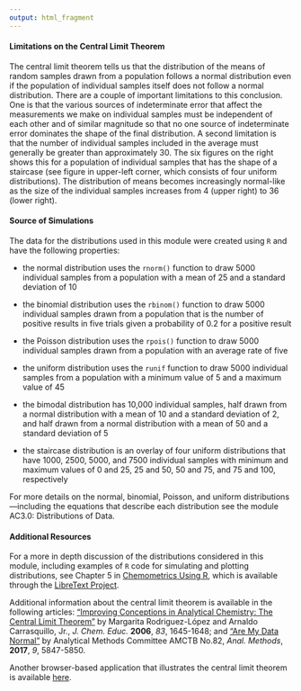 ```yaml
---
output: html_fragment
---
```


<!-- text for wrapping up  -->

#### Limitations on the Central Limit Theorem

The central limit theorem tells us that the distribution of the means of random samples drawn from a population follows a normal distribution even if the population of individual samples itself does not follow a normal distribution. There are a couple of important limitations to this conclusion. One is that the various sources of indeterminate error that affect the measurements we make on individual samples must be independent of each other and of similar magnitude so that no one source of indeterminate error dominates the shape of the final distribution. A second limitation is that the number of individual samples included in the average must generally be greater than approximately 30. The six figures on the right shows this for a population of individual samples that has the shape of a staircase (see figure in upper-left corner, which consists of four uniform distributions). The distribution of means becomes increasingly normal-like as the size of the individual samples increases from 4 (upper right) to 36 (lower right). 

#### Source of Simulations

The data for the distributions used in this module were created using `R` and have the following properties:

+ the normal distribution uses the `rnorm()` function to draw 5000 individual samples from a population with a mean of 25 and a standard deviation of 10

+ the binomial distribution uses the `rbinom()` function to draw 5000 individual samples drawn from a population that is the number of positive results in five trials given a probability of 0.2 for a positive result

+ the Poisson distribution uses the `rpois()` function to draw 5000 individual samples drawn from a population with an average rate of five

+ the uniform distribution uses the `runif` function to draw 5000 individual samples from a population with a minimum value of 5 and a maximum value of 45

+ the bimodal distribution has 10,000 individual samples, half drawn from a normal distribution with a mean of 10 and a standard deviation of 2, and half drawn from a normal distribution with a mean of 50 and a standard deviation of 5 

+ the staircase distribution is an overlay of four uniform distributions that have 1000, 2500, 5000, and 7500 individual samples with minimum and maximum values of 0 and 25, 25 and 50, 50 and 75, and 75 and 100, respectively

For more details on the normal, binomial, Poisson, and uniform distributions---including the equations that describe each distribution see the module AC3.0: Distributions of Data.

#### Additional Resources

For a more in depth discussion of the distributions considered in this module, including examples of `R` code for simulating and plotting distributions, see Chapter 5 in [Chemometrics Using R](https://chem.libretexts.org/Bookshelves/Analytical_Chemistry/Chemometrics_Using_R_(Harvey)/05%3A_The_Distribution_of_Data), which is available through the [LibreText Project](https://libretexts.org/).

Additional information about the central limit theorem is available in the following articles: ["Improving Conceptions in Analytical Chemistry: The Central Limit Theorem"](https://doi.org/10.1021/ed083p1645) by Margarita Rodriguez-López and Arnaldo Carrasquillo, Jr., *J. Chem. Educ.* **2006**, *83*, 1645-1648; and ["Are My Data Normal"](https://doi.org/10.1039/C7AY90126G) by Analytical Methods Committee AMCTB No.82, *Anal. Methods*, **2017**, *9*, 5847-5850. 

Another browser-based application that illustrates the central limit theorem is available [here](http://195.134.76.37/applets/AppletCentralLimit/Appl_CentralLimit2.html).
